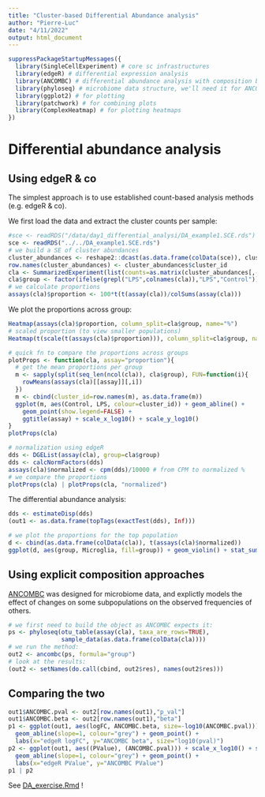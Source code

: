 ```yaml
---
title: "Cluster-based Differential Abundance analysis"
author: "Pierre-Luc"
date: "4/11/2022"
output: html_document
---
```


```r
suppressPackageStartupMessages({
  library(SingleCellExperiment) # core sc infrastructures
  library(edgeR) # differential expression analysis
  library(ANCOMBC) # differential abundance analysis with composition bias
  library(phyloseq) # microbiome data structure, we'll need it for ANCOMBC
  library(ggplot2) # for plotting
  library(patchwork) # for combining plots
  library(ComplexHeatmap) # for plotting heatmaps
})
```

# Differential abundance analysis

## Using edgeR & co

The simplest approach is to use established count-based analysis methods (e.g. edgeR \& co).

We first load the data and extract the cluster counts per sample:

```r
#sce <- readRDS("/data/day1_differential_analysi/DA_example1.SCE.rds")
sce <- readRDS("../../DA_example1.SCE.rds")
# we build a SE of cluster abundances
cluster_abundances <- reshape2::dcast(as.data.frame(colData(sce)), cluster_id~sample_id)
row.names(cluster_abundances) <- cluster_abundances$cluster_id
cla <- SummarizedExperiment(list(counts=as.matrix(cluster_abundances[,-1])))
cla$group <- factor(ifelse(grepl("LPS",colnames(cla)),"LPS","Control"))
# we calculate proportions
assays(cla)$proportion <- 100*t(t(assay(cla))/colSums(assay(cla)))
```

We plot the proportions across group:

```r
Heatmap(assays(cla)$proportion, column_split=cla$group, name="%")
# scaled proportion (to view smaller populations)
Heatmap(t(scale(t(assays(cla)$proportion))), column_split=cla$group, name="scaled %")

# quick fn to compare the proportions across groups
plotProps <- function(cla, assay="proportion"){
  # get the mean proportions per group
  m <- sapply(split(seq_len(ncol(cla)), cla$group), FUN=function(i){
    rowMeans(assays(cla)[[assay]][,i])
  })
  m <- cbind(cluster_id=row.names(m), as.data.frame(m))
  ggplot(m, aes(Control, LPS, colour=cluster_id)) + geom_abline() + 
    geom_point(show.legend=FALSE) + 
    ggtitle(assay) + scale_x_log10() + scale_y_log10()
}
plotProps(cla)

# normalization using edgeR
dds <- DGEList(assay(cla), group=cla$group)
dds <- calcNormFactors(dds)
assays(cla)$normalized <- cpm(dds)/10000 # from CPM to normalized %
# we compare the proportions
plotProps(cla) | plotProps(cla, "normalized")
```

The differential abundance analysis:

```r
dds <- estimateDisp(dds)
(out1 <- as.data.frame(topTags(exactTest(dds), Inf)))
```


```r
# we plot the proportions for the top population
d <- cbind(as.data.frame(colData(cla)), t(assays(cla)$normalized))
ggplot(d, aes(group, Microglia, fill=group)) + geom_violin() + stat_summary()
```


## Using explicit composition approaches

[ANCOMBC](https://bioconductor.org/packages/release/bioc/html/ANCOMBC.html) was
designed for microbiome data, and explictly models the effect of changes on some
subpopulations on the observed frequencies of others.

```r
# we first need to build the object as ANCOMBC expects it:
ps <- phyloseq(otu_table(assay(cla), taxa_are_rows=TRUE),
               sample_data(as.data.frame(colData(cla))))
# we run the method:
out2 <- ancombc(ps, formula="group")
# look at the results:
(out2 <- setNames(do.call(cbind, out2$res), names(out2$res)))
```

## Comparing the two

```r
out1$ANCOMBC.pval <- out2[row.names(out1),"p_val"]
out1$ANCOMBC.beta <- out2[row.names(out1),"beta"]
p1 <- ggplot(out1, aes(logFC, ANCOMBC.beta, size=-log10(ANCOMBC.pval))) + 
  geom_abline(slope=1, colour="grey") + geom_point() +
  labs(x="edgeR logFC", y="ANCOMBC beta", size="log10(pval)")
p2 <- ggplot(out1, aes((PValue), (ANCOMBC.pval))) + scale_x_log10() + scale_y_log10() +
  geom_abline(slope=1, colour="grey") + geom_point() +
  labs(x="edgeR PValue", y="ANCOMBC PValue")
p1 | p2
```


See [DA_exercise.Rmd](DA_exercise.Rmd) !

